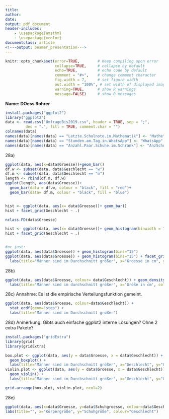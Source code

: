 ```yaml
---
title: 
author:
date: 
output: pdf_document
header-includes: 
    - \usepackage{amsthm}
    - \usepackage{xcolor}
documentclass: article
<!---output: beamer_presentation--->
---
```






<!--- Below are global settings for knitr. You can override any of them by adding the changes to individual chunks --->

```r
knitr::opts_chunk$set(error=TRUE,        # Keep compiling upon error
                      collapse=TRUE,     # collapse by default
                      echo=TRUE,         # echo code by default
                      comment = "#>",    # change comment character
                      fig.width = 7,     # set figure width
                      out.width = "100%", # set width of displayed images
                      warning=TRUE,      # show R warnings
                      message=FALSE)     # show R messages
```


<!--- Solution Region --->
<style>
#solution {
  background-color: #8FBC8F;
  border-style: solid;
  border-color: blue;
  margin-left: 20px;
  margin-bottom: 15px;
  padding: 5px;
}
</style>



<!---**Wintersemester 2017 |Studiengang Data Science | Hochschule Darmstadt **--->




\theoremstyle{definition}
\newtheorem{auf}{Aufgabe}

\newcommand{\R}{{\sffamily R} }

\begin{centering}
%\vspace{-2 cm}
\Huge
{\bf ?bung 12}\\
\Large
Explorative Datenanalyse und Visualisierung\\
\normalsize
Wintersemester 2019\\
S. D?hler (FBMN, h\_da)\\
\end{centering}


\hrulefill

**Name: DOess Rohrer**


\hrulefill


\setcounter{auf}{26} 

\begin{auf}
Arbeiten Sie das Kapitel 22 in \emph{R for Data Science} durch.
\end{auf}


\begin{auf}
Analysieren Sie die bereinigten Daten {\ttfamily UmfrageBis2019.csv} (s. Aufgabe 21) mit {\ttfamily ggplot2} (arbeiten Sie wieder mit den neuen Spaltennamen...).
\begin{itemize}
    \item[a)] Erzeugen Sie ein Histogramm der Variablen {\ttfamily Groesse}
    \begin{itemize}
      \item[i)] F?r die Gesamtpopulation
      \item[ii)] Getrennt nach Geschlechtern (arbeiten Sie mit facets)
    \end{itemize}
    Was f?llt Ihnen bei der Default-Klasseneinteilung auf? Verwenden Sie zus?tzlich die Aufteilung nach der Diaconis-Friedman-Methode.
    \item[b)] Stellen Sie Kerndichtesch?tzer der Variablen {\ttfamily Groesse} dar.
      \begin{itemize}
        \item Getrennt nach Geschlechtern, jedoch in einer gemeinsamen Grafik (mit verschiedenen Farben und Schraffierungen)
        \item F?gen Sie einen rug-Plot mit entsprechenden Farben hinzu.
      \end{itemize}
    
    \item[c)] Stellen Sie die empirische Dichtefunktion der Variablen {\ttfamily Groesse} dar.
      \begin{itemize}
        \item Getrennt nach Geschlechtern, jedoch in einer gemeinsamen Grafik (mit verschiedenen Farben und Schraffierungen)
        \item F?gen Sie einen rug-Plot mit entsprechenden Farben hinzu.
    \end{itemize}
    
    \item[d)] Erzeugen Sie Box- und Violin-Plots der Variablen {\ttfamily Groesse} getrennt nach Geschlechtern, jedoch in jeweils einer gemeinsamen Grafik.
    
    
    \item[e)] Erzeugen Sie einen Scatterplot der Variablen {\ttfamily Schuhgroesse} (y-Achse) und {\ttfamily Groesse} (x-Achse).
      \begin{itemize}
        \item F?rben Sie die Datenpunkte nach Geschlecht
        \item Passen Sie pro Geschlecht jeweils eine lineare Regression an und stellen Sie die resultierenden Regressionsgeraden mit der passenden Farbe zusammen mit den Daten dar.
      \end{itemize}
    \end{itemize}
\end{auf}
   
\paragraph{L?sung} <!---Hier Schreiben Sie--->

```r
install.packages("ggplot2")
library("ggplot2")
data <- read.csv("UmfrageBis2019.csv", header = TRUE, sep = ";", 
         dec = ".", fill = TRUE, comment.char = "")
colnames(data)
names(data)[names(data) == "Letzte.Schulnote.in.Mathematik"] <- "Mathe"
names(data)[names(data) == "Stunden.am.Tag.in.WhatsApp"] <- "WhatsApp"
names(data)[names(data) == "Anzahl.Paar.Schuhe.im.Schrank"] <- "AnzSchuhe"
```
28a)

```r
ggplot(data, aes(x=data$Groesse))+geom_bar()
df.w <- subset(data, data$Geschlecht == "w")
df.m <- subset(data, data$Geschlecht == "m")
length <- rbind(df.m, df.w)
ggplot(length, aes(data$Groesse))+
  geom_bar(data = df.w, colour = "black", fill = "red")+ 
  geom_bar(data= df.m, colour = "black", fill = "blue")


hist <- ggplot(data, aes(x= data$Groesse))+ geom_bar()
hist + facet_grid(Geschlecht ~ .)

nclass.FD(data$Groesse)

hist <- ggplot(data, aes(x= data$Groesse))+ geom_histogram(binwidth = 7, colour="black")
hist + facet_grid(Geschlecht ~ .)


#or just:
ggplot(data, aes(data$Groesse)) + geom_histogram(bins="15")
ggplot(data, aes(data$Groesse)) + geom_histogram(bins="15") + facet_grid(data$Geschlecht) + 
  labs(title="Männer sind im Durchschnitt größer", x="Groesse in cm", y="Anzahl")

```
28b)
```r
ggplot(data, aes(data$Groesse, colour= data$Geschlecht)) + geom_density(adjust=1/2) + geom_rug() + 
  labs(title='Männer sind im durchschnitt größer', x='Größe in cm', colour="Geschlecht")
```
28c)
Annahme: Es ist die empirische Verteilungsfunktion gemeint.
```r
ggplot(data, aes(data$Groesse, colour=data$Geschlecht)) + 
  stat_ecdf(geom="step") +
  labs(title="Männer sind im Durchschnitt größer")
```
28d)
Anmerkung: Gibts auch einfache ggplot2 interne Lösungen? Ohne 2 extra Pakete?
```r
install.packages("gridExtra")
library(grid)
library(gridExtra)

box.plot <- ggplot(data, aes(y = data$Groesse, x = data$Geschlecht)) + 
  geom_boxplot() + 
  labs(title="Männer sind im Durchschnitt größer", x="Geschlecht", y="Groesse")
violin.plot <- ggplot(data, aes(y = data$Groesse, x = data$Geschlecht)) + 
  geom_violin() + 
  labs(title="Männer sind im Durchschnitt größer", x="Geschlecht", y="Groesse")

grid.arrange(box.plot, violin.plot, ncol=2)
```
28e)
```r
ggplot(data, aes(x=data$Groesse, y=data$Schuhgroesse, colour=data$Geschlecht)) + geom_point() + geom_smooth(method = "lm") + 
labs(title="", x="Körpergröße", y="Schuhgröße", colour="Geschlecht")
```
\paragraph{Anmerkungen/Korrektur} <!---Hier schreibt der Tutor--->

\textcolor{gray}{\hrulefill}
\vspace{3em}

